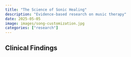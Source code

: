 ```yaml
---
title: "The Science of Sonic Healing"
description: "Evidence-based research on music therapy"
date: 2025-05-05
image: images/song-customization.jpg
categories: ["research"]
---
```


## Clinical Findings

